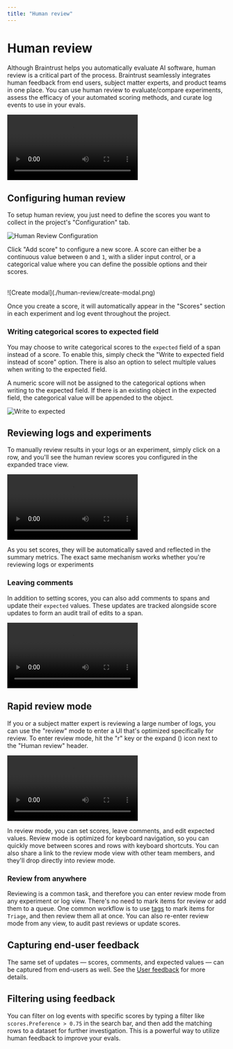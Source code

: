 ```yaml
---
title: "Human review"
---
```



# Human review

Although Braintrust helps you automatically evaluate AI software, human
review is a critical part of the process. Braintrust seamlessly integrates human
feedback from end users, subject matter experts, and product teams in one place. You can
use human review to evaluate/compare experiments, assess the efficacy of your automated scoring
methods, and curate log events to use in your evals.

![Human review label](./human-review/label.mp4)

## Configuring human review

To setup human review, you just need to define the scores you want to collect in the
project's "Configuration" tab.

![Human Review Configuration](./human-review/config-page.png)

Click "Add score" to configure a new score. A score can either be a continuous value between `0`
and `1`, with a slider input control, or a categorical value where you can define the possible
options and their scores.

<br />
![Create modal](./human-review/create-modal.png)

Once you create a score, it will automatically appear in the "Scores" section in each experiment
and log event throughout the project.

### Writing categorical scores to expected field

You may choose to write categorical scores to the `expected` field of a span instead of a score.
To enable this, simply check the "Write to expected field instead of score" option. There is also
an option to select multiple values when writing to the expected field.

<Callout type="info">
  A numeric score will not be assigned to the categorical options when writing
  to the expected field. If there is an existing object in the expected field,
  the categorical value will be appended to the object.
</Callout>

![Write to expected](./human-review/write-to-expected.webp)

## Reviewing logs and experiments

To manually review results in your logs or an experiment, simply click on a row, and you'll see
the human review scores you configured in the expanded trace view.

![Set score](./human-review/in-experiment.mp4)

As you set scores, they will be automatically saved and reflected in the summary metrics. The exact same
mechanism works whether you're reviewing logs or experiments

### Leaving comments

In addition to setting scores, you can also add comments to spans and update their `expected` values. These updates
are tracked alongside score updates to form an audit trail of edits to a span.

![Save comment](./human-review/comment.mp4)

## Rapid review mode

If you or a subject matter expert is reviewing a large number of logs, you can use the "review" mode to enter
a UI that's optimized specifically for review. To enter review mode, hit the "r" key or the expand (<Maximize2 className="size-3 inline" />)
icon next to the "Human review" header.

![Review mode](./human-review/review-mode.mp4)

In review mode, you can set scores, leave comments, and edit expected values. Review mode is optimized for keyboard
navigation, so you can quickly move between scores and rows with keyboard shortcuts. You can also share a link to the
review mode view with other team members, and they'll drop directly into review mode.

### Review from anywhere

Reviewing is a common task, and therefore you can enter review mode from any experiment or log view. There's no need
to mark items for review or add them to a queue. One common workflow is to use [tags](/docs/guides/logging#tags-and-queues)
to mark items for `Triage`, and then review them all at once. You can also re-enter review mode from any view, to audit
past reviews or update scores.

## Capturing end-user feedback

The same set of updates — scores, comments, and expected values — can be captured from end-users as well. See the
[User feedback](/docs/guides/logging#user-feedback) for more details.

## Filtering using feedback

You can filter on log events with specific scores by typing a filter like `scores.Preference > 0.75` in the search bar,
and then add the matching rows to a dataset for further investigation. This is a powerful way to utilize human feedback
to improve your evals.
